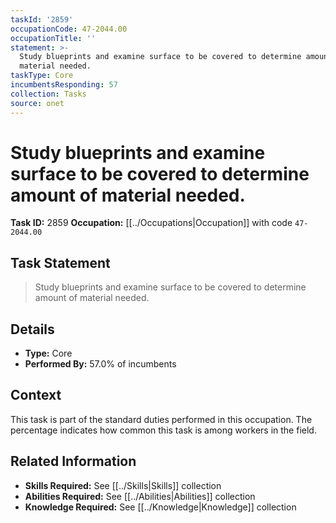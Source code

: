 ```yaml
---
taskId: '2859'
occupationCode: 47-2044.00
occupationTitle: ''
statement: >-
  Study blueprints and examine surface to be covered to determine amount of
  material needed.
taskType: Core
incumbentsResponding: 57
collection: Tasks
source: onet
---
```

# Study blueprints and examine surface to be covered to determine amount of material needed.

**Task ID:** 2859
**Occupation:** [[../Occupations|Occupation]] with code `47-2044.00`

## Task Statement

> Study blueprints and examine surface to be covered to determine amount of material needed.

## Details

- **Type:** Core
- **Performed By:** 57.0% of incumbents

## Context

This task is part of the standard duties performed in this occupation. The percentage indicates how common this task is among workers in the field.

## Related Information

- **Skills Required:** See [[../Skills|Skills]] collection
- **Abilities Required:** See [[../Abilities|Abilities]] collection
- **Knowledge Required:** See [[../Knowledge|Knowledge]] collection
